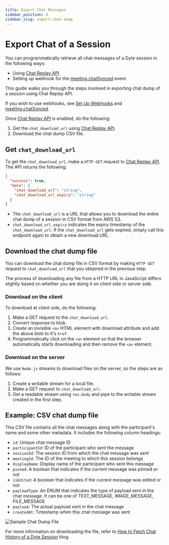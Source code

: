 ```yaml
---
title: Export Chat Messages
sidebar_position: 8
sidebar_slug: export-chat-dump
---
```


# Export Chat of a Session

You can programmatically retrieve all chat messages of a Dyte session in the following ways:

- Using [Chat Replay API](/api/?v=v2#/operations/GetSessionChat)
- Setting up webhook for the [meeting.chatSynced](/guides/capabilities/webhooks/webhook-events#meetingchatsynced) event

This guide walks you through the steps involved in exporting chat dump of a session using Chat Replay API.

If you wish to use webhooks, see [Set Up Webhooks](/guides/capabilities/webhooks/webhooks-and-events) and [meeting.chatSynced](/guides/capabilities/webhooks/webhook-events#meetingchatsynced).

Once [Chat Replay API](/api/?v=v2#/operations/GetSessionChat) is enabled, do the
following:

1. Get the `chat_download_url` using
   [Chat Replay API](/api/?v=v2#/operations/GetSessionChat).
2. Download the chat dump CSV file.

## Get `chat_download_url`

To get the `chat_download_url`, make a `HTTP GET` request to
[Chat Replay API](/api/?v=v2#/operations/GetSessionChat). The API returns the
following:

```json
{
  "success": true,
  "data": {
    "chat_download_url": "string",
    "chat_download_url_expiry": "string"
  }
}
```

- The `chat_download_url` is a URL that allows you to download the entire chat dump of a session in CSV format from AWS S3.
- `chat_download_url_expiry` indicates the expiry timestamp of the `chat_download_url`. If the `chat_download_url` gets expired, simply call this endpoint again to obtain a new download URL.

## Download the chat dump file

You can download the chat dump file in CSV format by making `HTTP GET` request
to `chat_download_url` that you obtained in the previous step.

The process of downloading any file from a HTTP URL in JavaScript differs
slightly based on whether you are doing it on client side or server side.

### Download on the client

To download at client side, do the following:

1. Make a GET request to the `chat_download_url`.
2. Convert response to blob.
3. Create an invisible `<a>` HTML element with download attribute and add the
   above blob to it's `href`.
4. Programmatically click on the `<a>` element so that the browser automatically
   starts downloading and then remove the `<a>` element.

### Download on the server

We use `Node.js` streams to download files on the server, so the steps are as
follows:

1. Create a writable stream for a local file.
2. Make a GET request to `chat_download_url`.
3. Get a readable stream using `res.body` and pipe to the writable stream
   created in the first step.

## Example: CSV chat dump file

This CSV file contains all the chat messages along with the participant's name
and some other metadata. It includes the following column headings:

- `id`: Unique chat message ID
- `participantId`: ID of the participant who sent the message
- `sessionId`: The session ID from which the chat message was sent
- `meetingId`: The ID of the meeting to which this session belongs
- `displayName`: Display name of the participant who sent this message
- `pinned`: A boolean that indicates if the current message was pinned or not
- `isEdited`: A boolean that indicates if the current message was edited or not
- `payloadType`: An ENUM that indicates the type of payload sent in the chat
  message. It can be one of TEXT_MESSAGE, IMAGE_MESSAGE, FILE_MESSAGE
- `payload`: The actual payload sent in the chat message
- `createdAt`: Timestamp when this chat message was sent

![Sample Chat Dump File](https://dyte.io/blog/content/images/size/w1600/2022/11/Dyte-Blog---Sample-Chat-Dump.png)

For more information on downloading the file, refer to
[How to Fetch Chat History of a Dyte Session](https://dyte.io/blog/fetch-chat-history-of-a-dyte-session/)
blog.

<head>
  <title>Export Chat Messages Guide</title>
   <meta name="description" content="Explore how to export chat dumps with Dyte's capabilities. Follow our guide for effective exporting and management of chat data."/>
</head>
